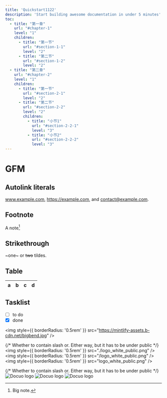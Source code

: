 ```yaml
---
title: 'Quickstart1122'
description: 'Start building awesome documentation in under 5 minutes'
toc:
  - title: "第一章"
    url: "#chapter-1"
    level: "1"
    children:
      - title: "第一节"
        url: "#section-1-1"
        level: "2"
      - title: "第二节"
        url: "#section-1-2"
        level: "2"
  - title: "第二章"
    url: "#chapter-2"
    level: "1"
    children:
      - title: "第一节"
        url: "#section-2-1"
        level: "2"
      - title: "第二节"
        url: "#section-2-2"
        level: "2"
        children:
          - title: "小节1"
            url: "#section-2-2-1"
            level: "3"
          - title: "小节2"
            url: "#section-2-2-2"
            level: "3"
---
```


# GFM

## Autolink literals

www.example.com, https://example.com, and contact@example.com.

## Footnote

A note[^1]

[^1]: Big note.

## Strikethrough

~one~ or ~~two~~ tildes.

## Table

| a | b  |  c |  d  |
| - | :- | -: | :-: |

## Tasklist

* [ ] to do
* [x] done

<img
  style={{ borderRadius: '0.5rem' }}
  src="https://mintlify-assets.b-cdn.net/bigbend.jpg"
/>

{/* Whether to contain slash or. Either way, but it has to be under public */}
<img
  style={{ borderRadius: '0.5rem' }}
  src="./logo_white_public.png"
/>
<img
  style={{ borderRadius: '0.5rem' }}
  src="/logo_white_public.png"
/>
<img
  style={{ borderRadius: '0.5rem' }}
  src="logo_white_public.png"
/>

{/* Whether to contain slash or. Either way, but it has to be under public */}
![Docuo logo](/logo_white_public.png 'LOGO')
![Docuo logo](./logo_white_public.png 'LOGO')
![Docuo logo](logo_white_public.png 'LOGO')